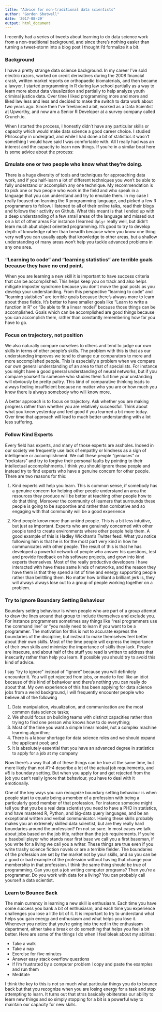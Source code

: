 ```yaml
---
title: "Advice for non-traditional data scientists"
author: "Gordon Shotwell"
date: '2017-08-29'
output: html_document
---
```

I recently had a series of tweets about learning to do data science work from a non-traditional background, and since there’s nothing easier than turning a tweet-storm into a blog post I thought I’d formalize it a bit.

### Background

I have a pretty strange data science background. In my career I’ve sold electric razors, worked on credit derivatives during the 2008 financial crash, written market reports on orthopaedic biomaterials, and then became a lawyer. I started programming in R during law school partially as a way to learn more about data visualization and partially to help analyze youth criminal justice data. Over time I liked programming more and more and liked law less and less and decided to make the switch to data work about two years ago. Since then I’ve freelanced a bit, worked as a Data Scientist at Upworthy, and now am a Senior R Developer at a survey company called Crunch.io.

When I started the process, I honestly didn’t have any particular skills or capacity which would make data science a good career choice. I studied Philosophy in undergrad, and while I had done a bit of statistics it wasn’t something I would have said I was comfortable with. All I really had was an interest and the capacity to learn new things. If you’re in a similar boat here is some advice about the process:

### Emulate one or two people who know what they're doing.

There is a huge diversity of tools and techniques for approaching data work, and if you half-learn a lot of different techniques you won’t be able to fully understand or accomplish any one technique. My recommendation is to pick one or two people who work in the field and who speak in a language that you can understand and try to emulate them. In my case I really focused on learning the R programming language, and picked a few R programmers to follow. I listened to all of their online talks, read their blogs and follows their activity on Github. What this meant is that I ended up with a deep understanding of a few small areas of the language and missed out on a lot of other areas For instance I learned `dplyr` really well, but didn’t learn much abut object oriented programming. It’s good to try to develop depth of knowledge rather than breadth because when you know one thing very well you can usually apply that knowledge to other areas, but a shallow understanding of many areas won't help you tackle advanced problems in any one area. 

### "Learning to code" and "learning statistics" are terrible goals because they have no end point.

When you are learning a new skill it is important to have success criteria that can be accomplished. This helps keep you on track and also helps mitigate imposter syndrome because you don’t move the goal posts as you develop your understanding. From this perspective “learning to code” and “learning statistics” are terrible goals because there’s always more to learn about these fields. It’s better to have smaller goals like “Learn to write a function in R” or “Be able to fit a linear model” because those things can be accomplished. Goals which can be accomplished are good things because you can accomplish them, rather than constantly remembering how far you have to go.

### Focus on trajectory, not position

We also naturally compare ourselves to others and tend to judge our own skills in terms of other people’s skills. The problem with this is that as our understanding improves we tend to change our comparators to more and more accomplished people. This is especially a problem when we compare our own general understanding of an area to that of specialists. For instance you might have a good general understanding of neural networks, but if you compare yourself to someone who studies them full time your unstanding will obviously be pretty paltry. This kind of comparative thinking leads to always feeling insufficient because no matter who you are or how much you know there is always somebody who will know more.

A better approach is to focus on trajectory. Ask whether you are making progress rather than whether you are relatively successful. Think about what you knew yesterday and feel good if you learned a bit more today. Over time that approach will lead to much better understanding with a lot less suffering.

### Follow Kind Experts

Every field has experts, and many of those experts are assholes. Indeed in our society we frequently use lack of empathy or kindness as a sign of intelligence or accomplishment. We call these people “geniuses” or “rockstars” and try to forgive their personal faults by pointing to their intellectual accomplishments. I think you should ignore these people and instead try to find experts who have a genuine concern for other people. There are two reasons for this:

1.  Kind experts will help you learn. This is common sense, if somebody has a genuine concern for helping other people understand an area the resources they produce will be better at teaching other people how to do that thing. Moreover the community of learners that surrounds these people is going to be supportive and rather than combative and so engaging with that community will be a good experience

2.  Kind people know more than unkind people. This is a bit less intuitive, but just as important. Experts who are genuinely concerned with other people tend to create environments where other people help them. A good example of this is Hadley Wickham's Twitter feed. What  you notice following him is that he is for the most part very kind in how he communicates with other people. The result of this is that he has developed a powerful network of people who answer his questions, test and provide feedback on his software projects, and grow into kind experts themselves. Most of the really productive developers I have interacted with have these same kinds of networks, and the reason they have them is that they spend a lot of time and energy supporting people rather than belittling them. No matter how brilliant a brilliant jerk is, they will always always lose out to a group of people working together on a problem.

### Try to Ignore Boundary Setting Behaviour

Boundary setting behaviour is when people who are part of a group attempt to draw the lines around that group to include themselves and exclude you. For instance programmers sometimes say things like “real programmers use the command line” or “you really need to learn <language> if you want to be a programmer. The motivation for this is not to accurate express the boundaries of the discipline, but instead to make themselves feel better about their own skills. Most of the time people will express the importance of their own skills and minimize the importance of skills they lack. People are insecure, and about half of the stuff you read is written to address that insecurity rather than help you learn. If possible you should try to avoid this kind of advice.

I say “try to ignore” instead of “ignore” because you will definitely encounter it. You will get rejected from jobs, or made to feel like an idiot because of this kind of behaviour and there’s nothing you can really do about that. My own experience of this has been applying for data science jobs from a weird background, I will frequently encounter people who believe all of the following

1.  Data manipulation, visualization, and communication are the most common data science tasks;
2.  We should focus on building teams with distinct capacities rather than trying to find one person who knows how to do everything;
3.  Most of the time you want a simple linear model, not a complex machine learning algorithm;
4.  There is a labour shortage for data science roles and we should expand the applicant pool; and
5.  It is absolutely essential that you have an advanced degree in statistics to apply for a job at my company

Now there’s a way that all of these things can be true at the same time, but more likely than not #1-4 describe a lot of the actual job requirements, and #5 is boundary setting. But when you apply for and get rejected from the job you can’t really ignore that behaviour, you have to deal with it emotionally.

One of the key ways you can recognize boundary setting behaviour is when people start to equate being a member of a profession with being a particularly good member of that profession. For instance someone might tell you that you be a real data scientist you need to have a PHD in statistics, and have mastered R, Python, and big-data query languages, and be an exceptional written and verbal communicator. Having these skills probably makes you an extremely skilled data scientist, but are they really hard boundaries around the profession? I'm not so sure. In most cases we talk about jobs based on the job title, rather than the job requirements. If you’re a baseball player who stands near first base we call you a first baseman, if you write for a living we call you a writer. These things are true even if you write trashy science fiction novels or are a terrible fielder. The boundaries of the profession are set by the market not by your skills, and so you can be a good or bad example of the profession without having that change your membership in that profession. I think the same thing should be true of programming. Can you get a job writing computer programs? Then you're a programmer. Do you work with data for a living? You can probably call yourself a data scientist. 

### Learn to Bounce Back

The main currency in learning a new skill is enthusiasm. Each time you have some success you bank a bit of enthusiasm, and each time you experience challenges you lose a little bit of it. It is important to try to understand what helps you gain energy and enthusiasm and what helps you lose it. Whenever you notice that you’re going into the red in the enthusiasm department, either take a break or do something that helps you feel a bit better. Here are some of the things I do when I feel bleak about my abilities:

-   Take a walk
-   Take a nap
-   Exercise for five minutes
-   Answer easy stack overflow questions
-   If I’m frustrated by a computer problem I copy and paste the examples and run them
-   Meditate

I think the key to this is not so much what particular things you do to bounce back but that you recognize when you are losing energy for a task and stop attempting to learn. It turns out that strss basically obliterates our ability to learn new things and so simply stopping for a bit is a powerful way to maintain our capacity for new skills. 